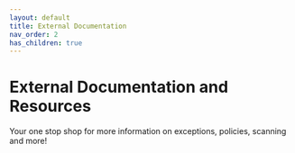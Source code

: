 ```yaml
---
layout: default
title: External Documentation
nav_order: 2
has_children: true
---
```


# External Documentation and Resources

Your one stop shop for more information on exceptions, policies, scanning and more!
